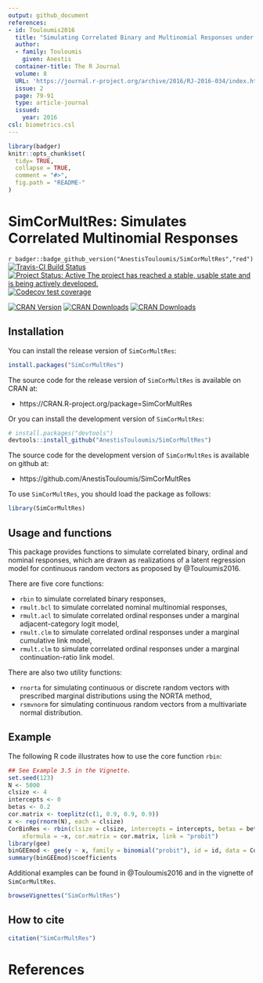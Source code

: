 ```yaml
---
output: github_document
references:
- id: Touloumis2016
  title: "Simulating Correlated Binary and Multinomial Responses under Marginal Model Specification: The SimCorMultRes Package"
  author:
  - family: Touloumis
    given: Anestis
  container-title: The R Journal
  volume: 8
  URL: 'https://journal.r-project.org/archive/2016/RJ-2016-034/index.html'
  issue: 2
  page: 79-91
  type: article-journal
  issued:
    year: 2016
csl: biometrics.csl    
---
```


<!-- README.md is generated from README.Rmd. Please edit that file -->

```r
library(badger)
knitr::opts_chunk$set(
  tidy= TRUE,
  collapse = TRUE,
  comment = "#>",
  fig.path = "README-"
)
```

# SimCorMultRes: Simulates Correlated Multinomial Responses

`r badger::badge_github_version("AnestisTouloumis/SimCorMultRes","red")`
[![Travis-CI Build Status](https://travis-ci.org/AnestisTouloumis/SimCorMultRes.svg?branch=master)](https://travis-ci.org/AnestisTouloumis/SimCorMultRes)
[![Project Status: Active The project has reached a stable, usable state and is being actively developed.](http://www.repostatus.org/badges/latest/active.svg)](http://www.repostatus.org/#active) 
[![Codecov test coverage](https://codecov.io/gh/AnestisTouloumis/SimCorMultRes/branch/master/graph/badge.svg)](https://codecov.io/gh/AnestisTouloumis/SimCorMultRes?branch=master)

[![CRAN Version](https://www.r-pkg.org/badges/version/SimCorMultRes?color=blue)](https://cran.r-project.org/package=SimCorMultRes)
[![CRAN Downloads](https://cranlogs.r-pkg.org/badges/grand-total/SimCorMultRes?color=blue)](https://cranlogs.r-pkg.org/badges/grand-total/SimCorMultRes)
[![CRAN Downloads](https://cranlogs.r-pkg.org/badges/SimCorMultRes)](https://cran.r-project.org/package=SimCorMultRes)


## Installation

You can install the release version of `SimCorMultRes`:

```r
install.packages("SimCorMultRes")
```

The source code for the release version of `SimCorMultRes` is available on CRAN at:

- https://CRAN.R-project.org/package=SimCorMultRes

Or you can install the development version of `SimCorMultRes`:

```r
# install.packages("devtools")
devtools::install_github("AnestisTouloumis/SimCorMultRes")
```

The source code for the development version of `SimCorMultRes` is available on github at:

- https://github.com/AnestisTouloumis/SimCorMultRes

To use `SimCorMultRes`, you should load the package as follows:

```r
library(SimCorMultRes)
```

## Usage and functions

This package provides functions to simulate correlated binary, ordinal and nominal responses, which are drawn as realizations of a latent regression model for continuous random vectors as proposed by @Touloumis2016.


There are five core functions:

- `rbin` to simulate correlated binary responses,
- `rmult.bcl` to simulate correlated nominal multinomial responses,
- `rmult.acl` to simulate correlated ordinal responses under a marginal adjacent-category logit model,
- `rmult.clm` to simulate correlated ordinal responses under a marginal cumulative link model,
- `rmult.clm` to simulate correlated ordinal responses under a marginal continuation-ratio link model.


There are also two utility functions:

- `rnorta` for simulating continuous or discrete random vectors with prescribed marginal distributions using the NORTA method,
- `rsmvnorm` for simulating continuous random vectors from a multivariate normal distribution.


## Example

The following R code illustrates how to use the core function `rbin`:

```r
## See Example 3.5 in the Vignette.
set.seed(123)
N <- 5000
clsize <- 4
intercepts <- 0
betas <- 0.2
cor.matrix <- toeplitz(c(1, 0.9, 0.9, 0.9))
x <- rep(rnorm(N), each = clsize)
CorBinRes <- rbin(clsize = clsize, intercepts = intercepts, betas = betas, 
    xformula = ~x, cor.matrix = cor.matrix, link = "probit")
library(gee)
binGEEmod <- gee(y ~ x, family = binomial("probit"), id = id, data = CorBinRes$simdata)
summary(binGEEmod)$coefficients
```

Additional examples can be found in @Touloumis2016 and in the vignette of `SimCorMultRes`.

```r
browseVignettes("SimCorMultRes")
```

## How to cite

```r
citation("SimCorMultRes")
```

# References
